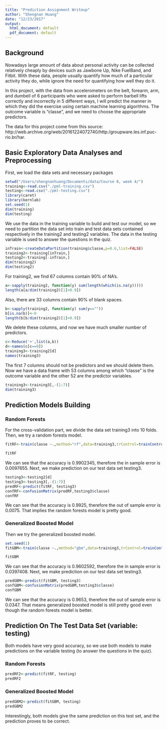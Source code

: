 ```yaml
---
title: "Prediction Assignment Writeup"
author: "Shengnan Huang"
date: "12/23/2017"
output:
  html_document: default
  pdf_document: default
---
```


## Background
Nowadays large amount of data about personal activity can be collected relatively cheaply by devices such as Jawbone Up, Nike FuelBand, and Fitbit. With these data, people usually quantify how much of a particular activity they do, while ignore the need for quantifying how well they do it.

In this project, with the data from accelerometers on the belt, forearm, arm, and dumbell of 6 participants who were asked to perform barbell lifts correctly and incorrectly in 5 different ways, I will predict the manner in which they did the exercise using certain machine learning algorithms. The outcome variable is "classe", and we need to choose the appropriate predictors.

The data for this project come from this source: http://web.archive.org/web/20161224072740/http:/groupware.les.inf.puc-rio.br/har.

## Basic Exploratory Data Analyses and Preprocessing
First, we load the data sets and necessary packages

```r
setwd("/Users/shengnanhuang/Documents/data/Course 8, week 4/")
training<-read.csv("./pml-training.csv")
testing<-read.csv("./pml-testing.csv")
library(caret)
library(kernlab)
set.seed(1)
dim(training)
dim(testing)
```

We use the data in the training variable to build and test our model, so we need to partition the data set into train and test data sets contained respectively in the training2 and testing2 variables. The data in the testing variable is used to answer the questions in the quiz.

```r
inTrain<-createDataPartition(training$classe,p=0.6,list=FALSE)
training2<-training[inTrain,]
testing2<-training[-inTrain,]
dim(training2)
dim(testing2)
```

For training2, we find 67 columns contain 90% of NA's.

```r
a<-sapply(training2, function(y) sum(length(which(is.na(y)))))
length(a[a/dim(training2)[1]>0.9])
```

Also, there are 33 columns contain 90% of blank spaces.
```r
b<-sapply(training2, function(y) sum(y==""))
b[is.na(b)]<-0
length(b[b/dim(training2)[1]>0.9])
```

We delete these columns, and now we have much smaller number of predictors.

```r
c<-Reduce('+',list(a,b))
d<-names(c[c==0])
training3<-training2[d]
names(training3)
```

The first 7 columns should not be predictors and we should delete them. Now we have a data frame with 53 columns among which "classe" is the outcome variable and the other 52 are the predictor variables.

```r
training3<-training3[,-(1:7)]
dim(training3)
```


## Prediction Models Building

### Random Forests

For the cross-validation part, we divide the data set training3 into 10 folds. Then, we try a random forests model.

```r
fitRF<-train(classe ~.,method="rf",data=training3,trControl=trainControl(method="cv",number=10), ntree=201)
```

```r
fitRF
```

We can see that the accuracy is 0.9902345, therefore the in sample error is 0.0097655. Next, we make prediction on our test data set testing3.

```r
testing3<-testing2[d]
testing3<-testing3[,-(1:7)]
predRF<-predict(fitRF, testing3)
confRF<-confusionMatrix(predRF,testing3$classe)
confRF
```

We can see that the accuracy is 0.9925, therefore the out of sample error is 0.0075. That implies the random forests model is pretty good.

### Generalized Boosted Model

Then we try the generalized boosted model.

```r
set.seed(1)
fitGBM<-train(classe ~.,method="gbm",data=training3,trControl=trainControl(method="cv",number=10))
```

```r
fitGBM
```

We can see that the accuracy is 0.9602592, therefore the in sample error is 0.0397408. Next, we make prediction on our test data set testing3.

```r
predGBM<-predict(fitGBM, testing3)
confGBM<-confusionMatrix(predGBM,testing3$classe)
confGBM
```

We can see that the accuracy is 0.9653, therefore the out of sample error is 0.0347. That means generalized boosted model is still pretty good even though the random forests model is better.

## Prediction On The Test Data Set (variable: testing)

Both models have very good accuracy, so we use both models to make predictions on the variable testing (to answer the questions in the quiz).

### Random Forests

```r
predRF2<-predict(fitRF, testing)
predRF2
```

### Generalized Boosted Model

```r
predGBM2<-predict(fitGBM, testing)
predGBM2
```

Interestingly, both models give the same prediction on this test set, and the prediction proves to be correct.   